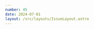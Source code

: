 ```yaml
---
number: 45
date: 2024-07-01
layout: /src/layouts/IssueLayout.astro
---
```



<Title title={`Issue ${frontmatter.number}`} date={frontmatter.date} />

<NewsletterSponsorSlot
  title="You didn't become an engineer to herd cats"
  url={`https://get.runway.team/collab-herding-cats-made-easier?utm_campaign%3DiOS%20CI%20Newsletter%26utm_medium%3Dweb%26utm_source%3DiOS%20CI%20Newsletter%20Issue%20${frontmatter.number}%26utm_content%3Djul_01_24`}
  description="You became a mobile engineer to build cool apps that make people’s lives easier or more fun or to make a lot of money (insert your own reason here). Not to spend half your week herding cats. Get out of the cat herding business. Use Runway."
  image="/runway-paws.gif"
/>

Issue #45 of the iOS CI Newsletter covers the following topics:

*   Does your CI/CD provider support the **new Xcode 16 Beta**?
*   Reducing your **app's build size** with a simple trick.
*   How Xcode's new setting can help you **speed up** your builds.
*   New Xcode version defaults for **GitHub-hosted** runners.

Happy reading!

<Providers />

## [✂️ Reduce your app's binary size with a simple trick](https://docs.emergetools.com/docs/optimize-icons)

I came across this piece of advice from [Emerge Tools](https://x.com/emergetools)' documentation that I had never considered before. As alternative app icons are only ever used at a **180x180 resolution**, you can create them at that resolution and then **upscale them to 1024x1024 pixels** for submission and reduce your binary's size 🤯.

With Apple's announcement of [tinted icon variants](https://developer.apple.com/documentation/xcode/configuring-your-app-icon#Add-dark-and-tinted-icon-variants-to-iOS-and-iPadOS), this optimization becomes even more important!

## [🚀 Speed up your builds by using Xcode's explicitly built modules setting](https://bitrise.io/blog/post/demystifying-explicitly-built-modules-for-xcode)

Xcode 16 comes with a new setting called **'explicitly built modules'** that can help you make your app's builds faster and compiler errors more informative.

If you'd like to learn more about how to enable this new setting and the effect it can have on your builds, check out this article by [Oliver Falvai](https://www.linkedin.com/in/oliv%C3%A9r-f-62aab7141/) on [Bitrise](https://x.com/bitrise)'s blog.

## [⚠️ GitHub-hosted macOS runners are changing their selected Xcode version](https://github.com/actions/runner-images/blob/main/images/macos/macos-14-arm64-Readme.md)

[GitHub](https://x.com/GitHubEng) have recently announced some upcoming changes to the Xcode versions selected by default on their macOS runners, starting on the **22nd of July**:

*   macOS 13 runners will have **Xcode 15.2** selected by default.
*   macOS 14 runners will have **Xcode 15.4** selected by default.

If you use GitHub-hosted runners as your CI/CD machines, I would recommend **you explicitly set the version of Xcode to one of the above** depending on which runners you use to avoid surprises later on.

## [📖 A guide to the App Store Connect API](https://www.runway.team/blog/a-hitchhikers-guide-to-the-app-store-connect-api)

I have been using the App Store Connect API extensively to build automations and new features for my app [Helm](https://helm-app.com/), so I decided to share all my tips and learnings when working with the API in an article that I shared on [Runway](https://x.com/RunwayTeam)'s blog.

If you want to start using the API to streamline your workflow, **this guide is for you**!